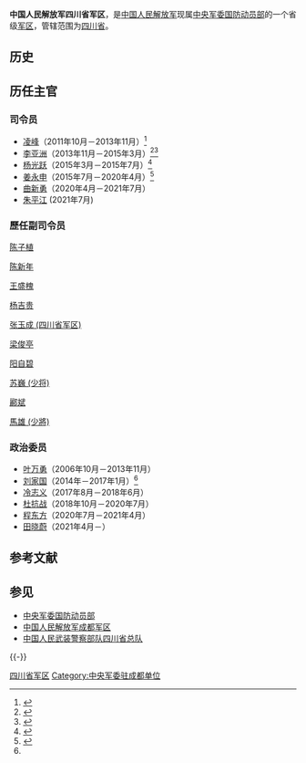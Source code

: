 {{Infobox Military Unit
|unit_name = 中国人民解放军四川省军区
|image = [[File:People's_Liberation_Army_Flag_of_the_People's_Republic_of_China.svg|120px]]
|caption = [[中国人民解放军军旗|中国人民解放军军旗]]
|dates = 
|country = {{PRC}}
|command_structure = [[中央军委国防动员部|中央军委国防动员部]]
|branch =
|type =省级军区
|role =
|allegiance = {{CPC}}
|size = 
|current_commander = [[朱平江|朱平江]] <small>[[少将|少将]]</small>
|garrison = 
|ceremonial_chief = [[田晓蔚|田晓蔚]] <small>[[少将|少将]]</small>
|ceremonial_chief_label = [[政治委员|政治委员]]
|nickname=
|motto=
|colors=
|march =
|mascot=
|battles=
|notable_commanders=
|anniversaries =
}}

'''中国人民解放军四川省军区'''，是[[中国人民解放军|中国人民解放军]]现属[[中央军委国防动员部|中央军委国防动员部]]的一个省级[[军区|军区]]，管辖范围为[[四川省|四川省]]。

== 历史 ==

== 历任主官 ==
=== 司令员 ===
* [[凌峰_(解放军)|凌峰]]（2011年10月－2013年11月）<ref>{{cite news|title=凌峰任四川省军区司令员 谢武忠任军区政治部主任|url=http://www.china.com.cn/policy/txt/2011-11/05/content_23828205.htm|accessdate=2016-08-13|newspaper=中国网|archive-date=2016-10-17|archive-url=https://web.archive.org/web/20161017221641/http://www.china.com.cn/policy/txt/2011-11/05/content_23828205.htm|dead-url=no}}</ref>
* [[李亚洲|李亚洲]]（2013年11月－2015年3月）<ref>{{cite news|title=四川省军区司令李亚洲任四川省委常委|url=http://www.chinanews.com/gn/2014/01-17/5751385.shtml|accessdate=2016-08-12|newspaper=中国新闻网|archive-date=2019-05-02|archive-url=https://web.archive.org/web/20190502172146/http://www.chinanews.com/gn/2014/01-17/5751385.shtml|dead-url=no}}</ref><ref name="#1">{{cite news|title=杨光跃少将任四川省军区司令员 李亚洲不再担任|url=http://military.people.com.cn/n/2015/0328/c1011-26764021.html|accessdate=2016-08-12|newspaper=人民网|archive-url=https://web.archive.org/web/20161017221551/http://military.people.com.cn/n/2015/0328/c1011-26764021.html|archive-date=2016-10-17|dead-url=yes}}</ref>
* [[杨光跃|杨光跃]]（2015年3月－2015年7月）<ref>{{cite news|title=云南省军区司令员杨光跃任云南省“戎装常委”|url=http://www.thepaper.cn/newsDetail_forward_1392687|accessdate=2016-08-12|newspaper=澎湃新闻|archive-date=2019-05-11|archive-url=https://web.archive.org/web/20190511172149/http://www.thepaper.cn/newsDetail_forward_1392687|dead-url=no}}</ref>
* [[姜永申|姜永申]]（2015年7月－2020年4月）<ref>{{cite news|title=贵州省军区原参谋长姜永申升任四川省军区司令员，接替杨光跃|url=http://www.thepaper.cn/newsDetail_forward_1358997|accessdate=2016-08-12|newspaper=澎湃新闻|archive-url=https://web.archive.org/web/20160819214337/http://www.thepaper.cn/newsDetail_forward_1358997|archive-date=2016-08-19|dead-url=yes}}</ref>
* [[曲新勇|曲新勇]]（2020年4月－2021年7月）
* [[朱平江|朱平江]] (2021年7月)

=== 歷任副司令员 ===

[[陈子植|陈子植]]

[[陈新年|陈新年]]

[[王盛槐|王盛槐]]

[[杨吉贵|杨吉贵]]

[[张玉成_(四川省军区)|张玉成 (四川省军区)]]

[[梁俊亭|梁俊亭]]

[[阳自碧|阳自碧]]

[[苏巍_(少将)|苏巍 (少将)]]

[[酈斌|酈斌]]

[[馬雄_(少將)|馬雄 (少將)]]

=== 政治委员 ===
* [[叶万勇|叶万勇]]（2006年10月－2013年11月）
* [[刘家国|刘家国]]（2014年－2017年1月）<ref name="#1"/>
* [[冷志义|冷志义]]（2017年8月－2018年6月）
* [[杜抗战|杜抗战]]（2018年10月－2020年7月）
* [[程东方|程东方]]（2020年7月－2021年4月）
* [[田晓蔚|田晓蔚]]（2021年4月－）

== 参考文献 ==
{{Reflist}}

== 参见 ==
{{Portal box|中华人民共和国|四川|军事}}
* [[中央军委国防动员部|中央军委国防动员部]]
* [[中国人民解放军成都军区|中国人民解放军成都军区]]
* [[中国人民武装警察部队四川省总队|中国人民武装警察部队四川省总队]]

{{-}}
{{中央军委|属}}
{{PLA Military Region}}

[[Category:四川省军区|]]
[[Category:中央军委驻成都单位|Category:中央军委驻成都单位]]